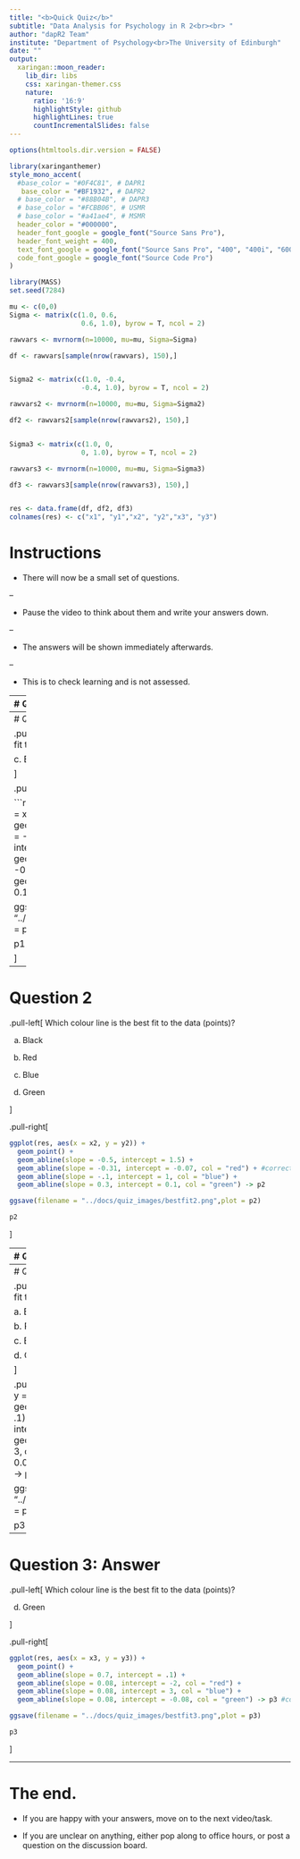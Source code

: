```yaml
---
title: "<b>Quick Quiz</b>"
subtitle: "Data Analysis for Psychology in R 2<br><br> "
author: "dapR2 Team"
institute: "Department of Psychology<br>The University of Edinburgh"
date: ""
output:
  xaringan::moon_reader:
    lib_dir: libs
    css: xaringan-themer.css
    nature:
      ratio: '16:9'
      highlightStyle: github
      highlightLines: true
      countIncrementalSlides: false
---
```



```r
options(htmltools.dir.version = FALSE)
```

```r
library(xaringanthemer)
style_mono_accent(
  #base_color = "#0F4C81", # DAPR1
   base_color = "#BF1932", # DAPR2
  # base_color = "#88B04B", # DAPR3 
  # base_color = "#FCBB06", # USMR
  # base_color = "#a41ae4", # MSMR
  header_color = "#000000",
  header_font_google = google_font("Source Sans Pro"),
  header_font_weight = 400,
  text_font_google = google_font("Source Sans Pro", "400", "400i", "600", "600i"),
  code_font_google = google_font("Source Code Pro")
)
```

```r
library(MASS)
set.seed(7284)

mu <- c(0,0)
Sigma <- matrix(c(1.0, 0.6,
                  0.6, 1.0), byrow = T, ncol = 2)

rawvars <- mvrnorm(n=10000, mu=mu, Sigma=Sigma)

df <- rawvars[sample(nrow(rawvars), 150),]


Sigma2 <- matrix(c(1.0, -0.4,
                  -0.4, 1.0), byrow = T, ncol = 2)

rawvars2 <- mvrnorm(n=10000, mu=mu, Sigma=Sigma2)

df2 <- rawvars2[sample(nrow(rawvars2), 150),]


Sigma3 <- matrix(c(1.0, 0,
                  0, 1.0), byrow = T, ncol = 2)

rawvars3 <- mvrnorm(n=10000, mu=mu, Sigma=Sigma3)

df3 <- rawvars3[sample(nrow(rawvars3), 150),]


res <- data.frame(df, df2, df3)
colnames(res) <- c("x1", "y1","x2", "y2","x3", "y3")
```


# Instructions
+ There will now be a small set of questions. 

--

+ Pause the video to think about them and write your answers down. 

--

+ The answers will be shown immediately afterwards.

--

+ This is to check learning and is not assessed.

---
# Question 1

.pull-left[
Which colour line is the best fit to the data (points)?

a. Black

b. Red

c. Blue

d. Green

]

.pull-right[

```r
library(tidyverse)
ggplot(res, aes(x = x1, y = y1)) +
  geom_point() +
  geom_abline(slope = -0.64, intercept = -0.11) +
  geom_abline(slope = 0.4, intercept = 1.5, col = "red") +
  geom_abline(slope = 0.64, intercept = -0.11, col = "blue") + #correct
  geom_abline(slope = 0.3, intercept = 0.1, col = "green") -> p1

ggsave(filename = "../docs/quiz_images/bestfit1.png",plot = p1)

p1
```

]

---
# Question 1: Answer

.pull-left[
Which colour line is the best fit to the data (points)?


c. Blue



]

.pull-right[

```r
library(tidyverse)
ggplot(res, aes(x = x1, y = y1)) +
  geom_point() +
  geom_abline(slope = -0.64, intercept = -0.11) +
  geom_abline(slope = 0.4, intercept = 1.5, col = "red") +
  geom_abline(slope = 0.64, intercept = -0.11, col = "blue") + #correct
  geom_abline(slope = 0.3, intercept = 0.1, col = "green") -> p1

ggsave(filename = "../docs/quiz_images/bestfit1.png",plot = p1)

p1
```

]


---
# Question 2

.pull-left[
Which colour line is the best fit to the data (points)?

a. Black

b. Red

c. Blue

d. Green

]

.pull-right[
```r
ggplot(res, aes(x = x2, y = y2)) +
  geom_point() +
  geom_abline(slope = -0.5, intercept = 1.5) +
  geom_abline(slope = -0.31, intercept = -0.07, col = "red") + #correct
  geom_abline(slope = -.1, intercept = 1, col = "blue") +
  geom_abline(slope = 0.3, intercept = 0.1, col = "green") -> p2

ggsave(filename = "../docs/quiz_images/bestfit2.png",plot = p2)

p2
```

]


---
# Question 2: Answer

.pull-left[
Which colour line is the best fit to the data (points)?


b. Red


]

.pull-right[
```r
ggplot(res, aes(x = x2, y = y2)) +
  geom_point() +
  geom_abline(slope = -0.5, intercept = 1.5) +
  geom_abline(slope = -0.31, intercept = -0.07, col = "red") + #correct
  geom_abline(slope = -.1, intercept = 1, col = "blue") +
  geom_abline(slope = 0.3, intercept = 0.1, col = "green") -> p2

ggsave(filename = "../docs/quiz_images/bestfit2.png",plot = p2)

p2
```

]



---
# Question 3

.pull-left[
Which colour line is the best fit to the data (points)?

a. Black

b. Red

c. Blue

d. Green

]

.pull-right[
```r
ggplot(res, aes(x = x3, y = y3)) +
  geom_point() +
  geom_abline(slope = 0.7, intercept = .1) +
  geom_abline(slope = 0.08, intercept = -2, col = "red") +
  geom_abline(slope = 0.08, intercept = 3, col = "blue") +
  geom_abline(slope = 0.08, intercept = -0.08, col = "green") -> p3 #correct 

ggsave(filename = "../docs/quiz_images/bestfit3.png",plot = p3)

p3
```
]


---
# Question 3: Answer

.pull-left[
Which colour line is the best fit to the data (points)?

d. Green

]

.pull-right[
```r
ggplot(res, aes(x = x3, y = y3)) +
  geom_point() +
  geom_abline(slope = 0.7, intercept = .1) +
  geom_abline(slope = 0.08, intercept = -2, col = "red") +
  geom_abline(slope = 0.08, intercept = 3, col = "blue") +
  geom_abline(slope = 0.08, intercept = -0.08, col = "green") -> p3 #correct 

ggsave(filename = "../docs/quiz_images/bestfit3.png",plot = p3)

p3
```
]

---
# The end.

+ If you are happy with your answers, move on to the next video/task.

+ If you are unclear on anything, either pop along to office hours, or post a question on the discussion board. 